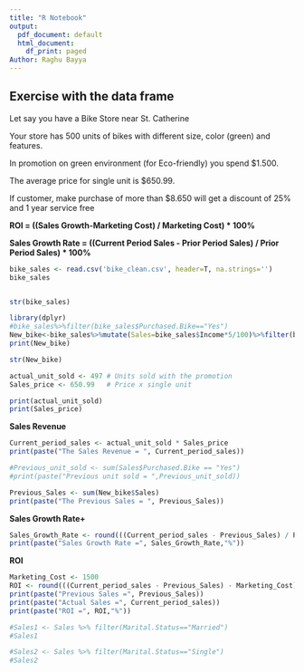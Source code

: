 ---
title: "R Notebook"
output:
  pdf_document: default
  html_document:
    df_print: paged
Author: Raghu Bayya
---

## **Exercise with the data frame**

Let say you have a Bike Store near St. Catherine

Your store has 500 units of bikes with different size, color (green) and features.

In promotion on green environment (for Eco-friendly) you spend \$1.500.

The average price for single unit is \$650.99.

If customer, make purchase of more than \$8.650 will get a discount of 25% and 1 year service free

**ROI = ((Sales Growth-Marketing Cost) / Marketing Cost) \* 100%**

**Sales Growth Rate = ((Current Period Sales - Prior Period Sales) / Prior Period Sales) \* 100%**

```{r}
bike_sales <- read.csv('bike_clean.csv', header=T, na.strings='')
bike_sales
```

```{r}

```

```{r}
str(bike_sales)
```

```{r}

library(dplyr)
#bike_sales%>%filter(bike_sales$Purchased.Bike=="Yes")
New_bike<-bike_sales%>%mutate(Sales=bike_sales$Income*5/100)%>%filter(bike_sales$Purchased.Bike=="Yes")
print(New_bike)
```

```{r}
str(New_bike)
```

```{r}
actual_unit_sold <- 497 # Units sold with the promotion
Sales_price <- 650.99   # Price x single unit

print(actual_unit_sold)
print(Sales_price)
```

**Sales Revenue**

```{r}
Current_period_sales <- actual_unit_sold * Sales_price
print(paste("The Sales Revenue = ", Current_period_sales))
```

```{r}
#Previous_unit_sold <- sum(Sales$Purchased.Bike == "Yes")
#print(paste("Previous unit sold = ",Previous_unit_sold))
```

```{r}
Previous_Sales <- sum(New_bike$Sales)
print(paste("The Previous Sales = ", Previous_Sales))
```

**Sales Growth Rate+**

```{r}
Sales_Growth_Rate <- round(((Current_period_sales - Previous_Sales) / Previous_Sales)*100,2)
print(paste("Sales Growth Rate =", Sales_Growth_Rate,"%"))
```

**ROI**

```{r}
Marketing_Cost <- 1500
ROI <- round(((Current_period_sales - Previous_Sales) - Marketing_Cost) / Marketing_Cost,2)
print(paste("Previous Sales =", Previous_Sales))
print(paste("Actual Sales =", Current_period_sales))
print(paste("ROI =", ROI,"%"))
```

```{r}
#Sales1 <- Sales %>% filter(Marital.Status=="Married")
#Sales1
```

```{r}
#Sales2 <- Sales %>% filter(Marital.Status=="Single")
#Sales2
```
